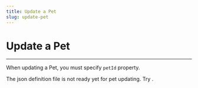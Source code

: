 ```yaml
---
title: Update a Pet
slug: update-pet
---
```



# Update a Pet

<hr />

When updating a Pet, you must specify `petId` property.

The json definition file is not ready yet for pet updating. Try <MyLink to="/docs/pets/read-pet" text="read pet" />.
